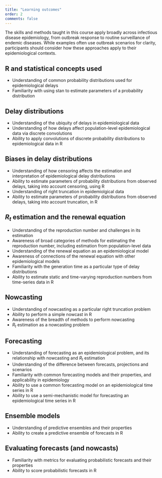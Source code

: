 ```yaml
---
title: "Learning outcomes"
order: 2
comments: false
---
```


The skills and methods taught in this course apply broadly across infectious disease epidemiology, from outbreak response to routine surveillance of endemic diseases. 
While examples often use outbreak scenarios for clarity, participants should consider how these approaches apply to their epidemiological contexts.

## R and statistical concepts used

- Understanding of common probability distributions used for epidemiological delays
- Familiarity with using stan to estimate parameters of a probability distribution

## Delay distributions

- Understanding of the ubiquity of delays in epidemiological data
- Understanding of how delays affect population-level epidemiological data via discrete convolutions
- Ability to apply convolutions of discrete probability distributions to epidemiological data in R

## Biases in delay distributions

- Understanding of how censoring affects the estimation and interpretation of epidemiological delay distributions
- Ability to estimate parameters of probability distributions from observed delays, taking into account censoring, using R
- Understanding of right truncation in epidemiolgical data
- Ability to estimate parameters of probability distributions from observed delays, taking into account truncation, in R
  
## $R_t$ estimation and the renewal equation

- Understanding of the reproduction number and challenges in its estimation
- Awareness of broad categories of methods for estimating the reproduction number, including estimation from population-level data
- Understanding of the renewal equation as an epidemiological model
- Awareness of connections of the renewal equation with other epidemiological models
- Familiarity with the generation time as a particular type of delay distributions
- Ability to estimate static and time-varying reproduction numbers from time-series data in R

## Nowcasting

- Understanding of nowcasting as a particular right truncation problem
- Ability to perform a simple nowcast in R
- Awareness of the breadth of methods to perform nowcasting
- $R_t$ estimation as a nowcasting problem

## Forecasting

- Understanding of forecasting as an epidemiological problem, and its relationship with nowcasting and $R_t$ estimation
- Understanding of the difference between forecasts, projections and scenarios
- Familiarity with common forecasting models and their properties, and applicability in epidemiology
- Ability to use a common forecasting model on an epidemiological time series in R
- Ability to use a semi-mechanistic model for forecasting an epidemiological time series in R

## Ensemble models

- Understanding of predictive ensembles and their properties
- Ability to create a predictive ensemble of forecasts in R

## Evaluating forecasts (and nowcasts)

- Familiarity with metrics for evaluating probabilistic forecasts and their properties
- Ability to score probabilistic forecasts in R
